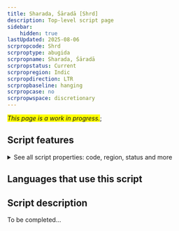 ```yaml
---
title: Sharada, Śāradā [Shrd]
description: Top-level script page
sidebar:
    hidden: true
lastUpdated: 2025-08-06
scrpropcode: Shrd
scrproptype: abugida
scrpropname: Sharada, Śāradā
scrpropstatus: Current
scrpropregion: Indic
scrpropdirection: LTR
scrpropbaseline: hanging
scrpropcase: no
scrpropwspace: discretionary
---
```


<span style='background-color:yellow'>_This page is a work in progress._</span>;


## Script features

<details>
<summary> See all script properties: code, region, status and more</summary>
<ScriptInfo />
</details>

## Languages that use this script

<WsList script='Shrd' wsMax='5' />

## Script description

To be completed...

